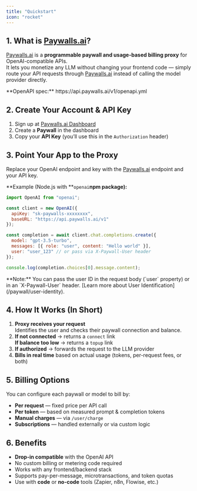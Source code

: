 ```yaml
---
title: "Quickstart"
icon: "rocket"
---
```


## 1. What is [Paywalls.ai](http://Paywalls.ai)?

[Paywalls.ai](http://Paywalls.ai) is a **programmable paywall and usage-based billing proxy** for OpenAI-compatible APIs.\
It lets you monetize any LLM without changing your frontend code — simply route your API requests through [Paywalls.ai](http://Paywalls.ai) instead of calling the model provider directly.

<Info>
  **OpenAPI spec:** https://api.paywalls.ai/v1/openapi.yml
</Info>

## 2. Create Your Account & API Key

1. Sign up at [Paywalls.ai Dashboard](https://dashboard.paywalls.ai)
2. Create a **Paywall** in the dashboard
3. Copy your **API Key** (you’ll use this in the `Authorization` header)

## 3. Point Your App to the Proxy

Replace your OpenAI endpoint and key with the [Paywalls.ai](http://Paywalls.ai) endpoint and your API key.

\*\*Example (Node.js with \*\*`openai`**npm package):**

```javascript
import OpenAI from "openai";

const client = new OpenAI({
  apiKey: "sk-paywalls-xxxxxxxx",
  baseURL: "https://api.paywalls.ai/v1"
});

const completion = await client.chat.completions.create({
  model: "gpt-3.5-turbo",
  messages: [{ role: "user", content: "Hello world" }],
  user: "user_123" // or pass via X-Paywall-User header
});

console.log(completion.choices[0].message.content);
```

<Note>
  **Note:** You can pass the user ID in the request body (`user` property) or in an `X-Paywall-User` header. [Learn more about User Identification](/paywall/user-identity).
</Note>

## 4. How It Works (In Short)

1. **Proxy receives your request**\
   Identifies the user and checks their paywall connection and balance.
2. **If not connected** → returns a `connect` link\
   **If balance too low** → returns a `topup` link
3. **If authorized** → forwards the request to the LLM provider
4. **Bills in real time** based on actual usage (tokens, per-request fees, or both)

## 5. Billing Options

You can configure each paywall or model to bill by:

- **Per request** — fixed price per API call
- **Per token** — based on measured prompt & completion tokens
- **Manual charges** — via `/user/charge`
- **Subscriptions** — handled externally or via custom logic

## 6. Benefits

- **Drop-in compatible** with the OpenAI API
- No custom billing or metering code required
- Works with any frontend/backend stack
- Supports pay-per-message, microtransactions, and token quotas
- Use with **code** or **no-code** tools (Zapier, n8n, Flowise, etc.)